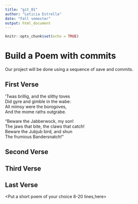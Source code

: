 ---
title: "git_01"
author: "Leticia Estrella"
date: "Fall semester"
output: html_document
---

```{r setup, include=FALSE}
knitr::opts_chunk$set(echo = TRUE)
```
# Build a Poem with commits
Our project will be done using a sequence of save and commits.

## First Verse 
’Twas brillig, and the slithy toves  
Did gyre and gimble in the wabe:  
All mimsy were the borogoves,   
 And the mome raths outgrabe.   

“Beware the Jabberwock, my son!   
 The jaws that bite, the claws that catch!   
Beware the Jubjub bird, and shun   
The frumious Bandersnatch!”   

## Second Verse
<Put the first two verses of The Road Not Taken by Robert Frost here>

## Third Verse
<Put the first two verses of The Walrus and the Carpenter here>

## Last Verse
<Put a short poem of your choice 8-20 lines,here>
